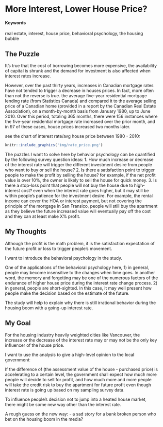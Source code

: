 # More Interest, Lower House Price? 

#### Keywords

real estate, interest, house price, behavioral psychology, the housing bubble

## The Puzzle

It’s true that the cost of borrowing becomes more expensive, the availability of capital is shrunk and the demand for investment is also affected when interest rates increase. 

However, over the past thirty years, increases in Canadian mortgage rates have not tended to trigger a decrease in houses prices. In fact, more often than not the reverse is true. the average five-year residential mortgage lending rate (from Statistics Canada) and compared it to the average selling price of a Canadian home (provided in a report by the Canadian Real Estate Association), on a month-by-month basis from January 1980, up to June 2010. Over this period, totaling 365 months, there were 156 instances where the five-year residential mortgage rate increased over the prior month, and in 97 of these cases, house prices increased two months later. 

see the chart of interest rate/avg house price between 1980 - 2010: 
```r
knitr::include_graphics('img/rate_price.png')
```

The puzzles I want to solve here by behavior psychology can be quantified by the following survey question ideas: 
1. How much increase or decrease of the interest rate will trigger the different investment desire from people who want to buy or sell the house? 
2. Is there a satisfaction point to trigger people to make the profit by selling the house? for example, if the net profit value is over 10%,  the owner is likely to sell the house for quick money. 
3. Is there a stop-loss point that people will not buy the house due to high-interest cost? even when the interest rate goes higher, but it may still be within people's patience for the investment desire. For example, the rental income can cover the HOA or interest payment, but not covering the principle of the mortgage in San Fransico, people will still buy the apartment as they believe the future increased value will eventually pay off the cost and they can at least make X% profit. 

## My Thoughts

Although the profit is the math problem, it is the satisfaction expectation of the future profit or loss to trigger people's movement. 

I want to introduce the behavioral psychology in the study. 

One of the applications of the behavioral psychology here, 
1) in general, people may become insensitive to the changes when time goes. 
In another word, the memory and forgetting may be one of the numerous factors of the endurance of higher house price during the interest rate change process. 
2) in general, people are short-sighted. 
In this case, it may well present how people make the decision based on the estimate of the future. 

The study will help to explain why there is still irrational behavior during the housing boom with a going-up interest rate. 

## My Goal

For the housing industry heavily weighted cities like Vancouver, the increase or the decrease of the interest rate may or may not be the only key influencer of the house price.

I want to use the analysis to give a high-level opinion to the local government: 

If the difference of (the assessment value of the house - purchased price) is accelerating to a certain level, the government shall expect how much more people will decide to sell for profit,  and how much more and more people will take the credit risk to buy the apartment for future profit even though interest rate is going up based on my sampling survey data. 

To influence people's decision not to jump into a heated house market, there might be some new way other than the interest rate.

A rough guess on the new way:
- a sad story for a bank broken person who bet on the housing boom in the media?  
